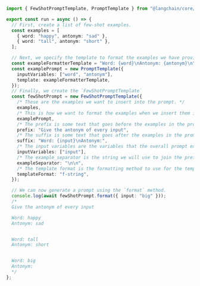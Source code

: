 ```typescript
import { FewShotPromptTemplate, PromptTemplate } from "@langchain/core/prompts";

export const run = async () => {
  // First, create a list of few-shot examples.
  const examples = [
    { word: "happy", antonym: "sad" },
    { word: "tall", antonym: "short" },
  ];

  // Next, we specify the template to format the examples we have provided.
  const exampleFormatterTemplate = "Word: {word}\nAntonym: {antonym}\n";
  const examplePrompt = new PromptTemplate({
    inputVariables: ["word", "antonym"],
    template: exampleFormatterTemplate,
  });
  // Finally, we create the `FewShotPromptTemplate`
  const fewShotPrompt = new FewShotPromptTemplate({
    /* These are the examples we want to insert into the prompt. */
    examples,
    /* This is how we want to format the examples when we insert them into the prompt. */
    examplePrompt,
    /* The prefix is some text that goes before the examples in the prompt. Usually, this consists of instructions. */
    prefix: "Give the antonym of every input",
    /* The suffix is some text that goes after the examples in the prompt. Usually, this is where the user input will go */
    suffix: "Word: {input}\nAntonym:",
    /* The input variables are the variables that the overall prompt expects. */
    inputVariables: ["input"],
    /* The example_separator is the string we will use to join the prefix, examples, and suffix together with. */
    exampleSeparator: "\n\n",
    /* The template format is the formatting method to use for the template. Should usually be f-string. */
    templateFormat: "f-string",
  });

  // We can now generate a prompt using the `format` method.
  console.log(await fewShotPrompt.format({ input: "big" }));
  /*
  Give the antonym of every input

  Word: happy
  Antonym: sad


  Word: tall
  Antonym: short


  Word: big
  Antonym:
  */
};
```
